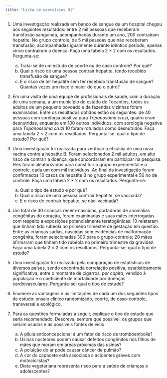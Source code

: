 ```yaml
---
title: "Lista de exercícios 01"
---
```


1) Uma investigação realizada em banco de sangue de um hospital chegou aos seguintes resultados: entre 2 mil pessoas que receberam transfusão sanguínea, acompanhadas durante um ano, 200 contraíram hepatite. No grupo controle, de 5 mil pessoas que não receberam transfusão, acompanhadas igualmente durante idêntico período, apenas cinco contraíram a doença. Faça uma tabela 2 × 2 com os resultados. Pergunta-se: 

    a) Trata-se de um estudo de coorte ou de caso controle? Por quê? 
    b) Qual o risco de uma pessoa contrair hepatite, tendo recebido transfusão de sangue? 
    c) E o risco de ter hepatite sem ter recebido transfusão de sangue? Quantas vezes um risco é maior do que o outro?
    
2) Em uma visita de uma equipe de profissionais de saúde, com a duração de uma semana, a um município do estado de Tocantins, todos os adultos de um pequeno povoado e de fazendas vizinhas foram examinados. Entre os resultados obtidos estão os seguintes: de 40 pessoas com sorologia positiva para *Tripanosoma cruzi*, quatro eram desnutridas, enquanto em 100 outros indivíduos, com sorologia negativa para *Tripanossoma cruzi* 10 foram rotulados como desnutridos. Faça uma tabela 2 × 2 com os resultados. Pergunta-se: qual o tipo de estudo? Por quê?

3) Uma investigação foi realizada para verificar a eficácia de uma nova vacina contra a hepatite B. Foram selecionados 2 mil adultos, em alto risco de contrair a doença, que concordaram em participar na pesquisa. Eles foram aleatorizados para constituir o grupo experimental e o controle, cada um com mil indivíduos. Ao final da investigação foram confirmados 10 casos de hepatite B no grupo experimental e 50 no de controle. Faça uma tabela 2 × 2 com os resultados. Pergunta-se: 

    a) Qual o tipo de estudo e por quê? 
    b) Qual o risco de uma pessoa contrair hepatite, se vacinada? 
    c) E o risco de contrair hepatite, se não-vacinada?
    
4) Um total de 30 crianças recém-nascidas, portadoras de anomalias congênitas do coração, foram examinadas e suas mães interrogadas com respeito a exposições potencialmente teratogênicas: 10 relataram que tinham tido rubéola no primeiro trimestre de gestação em questão. Entre as crianças sadias, nascidas sem evidências de malformação congênita, foram selecionadas 300 para o grupo-controle; 20 mães afirmaram que tinham tido rubéola no primeiro trimestre da gravidez. Faça uma tabela 2 × 2 com os resultados. Pergunta-se: qual o tipo de estudo?

5) Uma investigação foi realizada pela comparação de estatísticas de diversos países, sendo encontrada correlação positiva, estatisticamente significativa, entre o montante de cigarros, *per capita*, vendido à população e o coeficiente de mortalidade por doenças cardiovasculares. Pergunta-se: qual o tipo de estudo?

6) Enumere as vantagens e as limitações de cada um dos seguintes tipos de estudo: ensaio clínico randomizado, coorte, de caso-controle, transversal e ecológico. 

7) Para as questões formuladas a seguir, explique o tipo de estudo que seria recomendado. Descreva, sempre que possível, os grupos que seriam usados e as possíveis fontes de vício.

    a) A pílula anticoncepcional é um fator de risco de tromboembolia?
    b) Usinas nucleares podem causar defeitos congênitos nos filhos de mães que moram em áreas próximas das usinas?
    c) A poluição do ar pode causar câncer de pulmão?
    d) A cor do capacete está associada a acidentes graves com motociclistas?
    e) Dieta vegetariana representa risco para a saúde de crianças e adolescentes?

